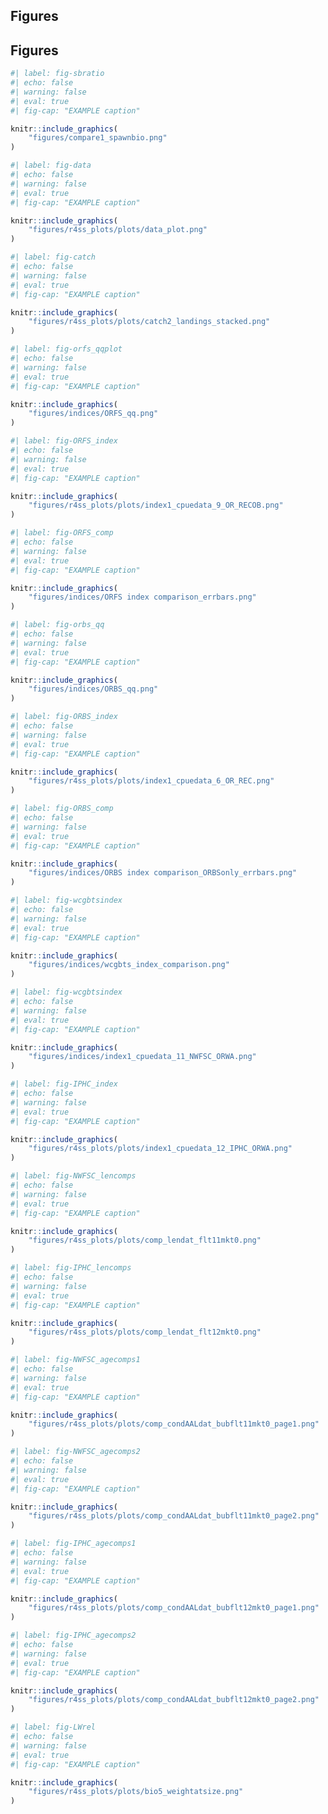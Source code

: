## Figures

## Figures

<!-- FIGURES SHOULD BE ADDED HERE IN THE ORDER THAT THEY APPEAR IN THE REPORT -->
<!-- USE THIS TEMPLATE -->
```r
#| label: fig-sbratio
#| echo: false
#| warning: false
#| eval: true
#| fig-cap: "EXAMPLE caption"

knitr::include_graphics(
    "figures/compare1_spawnbio.png"
)
```

<!-- 03_Data -->

```r
#| label: fig-data
#| echo: false
#| warning: false
#| eval: true
#| fig-cap: "EXAMPLE caption"

knitr::include_graphics(
    "figures/r4ss_plots/plots/data_plot.png"
)
```

```r
#| label: fig-catch
#| echo: false
#| warning: false
#| eval: true
#| fig-cap: "EXAMPLE caption"

knitr::include_graphics(
    "figures/r4ss_plots/plots/catch2_landings_stacked.png"
)
```

```r
#| label: fig-orfs_qqplot
#| echo: false
#| warning: false
#| eval: true
#| fig-cap: "EXAMPLE caption"

knitr::include_graphics(
    "figures/indices/ORFS_qq.png"
)
```

```r
#| label: fig-ORFS_index
#| echo: false
#| warning: false
#| eval: true
#| fig-cap: "EXAMPLE caption"

knitr::include_graphics(
    "figures/r4ss_plots/plots/index1_cpuedata_9_OR_RECOB.png"
)
```

```r
#| label: fig-ORFS_comp
#| echo: false
#| warning: false
#| eval: true
#| fig-cap: "EXAMPLE caption"

knitr::include_graphics(
    "figures/indices/ORFS index comparison_errbars.png"
)
```

```r
#| label: fig-orbs_qq
#| echo: false
#| warning: false
#| eval: true
#| fig-cap: "EXAMPLE caption"

knitr::include_graphics(
    "figures/indices/ORBS_qq.png"
)
```

```r
#| label: fig-ORBS_index
#| echo: false
#| warning: false
#| eval: true
#| fig-cap: "EXAMPLE caption"

knitr::include_graphics(
    "figures/r4ss_plots/plots/index1_cpuedata_6_OR_REC.png"
)
```

```r
#| label: fig-ORBS_comp
#| echo: false
#| warning: false
#| eval: true
#| fig-cap: "EXAMPLE caption"

knitr::include_graphics(
    "figures/indices/ORBS index comparison_ORBSonly_errbars.png"
)
```

```r
#| label: fig-wcgbtsindex
#| echo: false
#| warning: false
#| eval: true
#| fig-cap: "EXAMPLE caption"

knitr::include_graphics(
    "figures/indices/wcgbts_index_comparison.png"
)
```
```r
#| label: fig-wcgbtsindex
#| echo: false
#| warning: false
#| eval: true
#| fig-cap: "EXAMPLE caption"

knitr::include_graphics(
    "figures/indices/index1_cpuedata_11_NWFSC_ORWA.png"
)
```

```r
#| label: fig-IPHC_index
#| echo: false
#| warning: false
#| eval: true
#| fig-cap: "EXAMPLE caption"

knitr::include_graphics(
    "figures/r4ss_plots/plots/index1_cpuedata_12_IPHC_ORWA.png"
)
```

```r
#| label: fig-NWFSC_lencomps
#| echo: false
#| warning: false
#| eval: true
#| fig-cap: "EXAMPLE caption"

knitr::include_graphics(
    "figures/r4ss_plots/plots/comp_lendat_flt11mkt0.png"
)
```

```r
#| label: fig-IPHC_lencomps
#| echo: false
#| warning: false
#| eval: true
#| fig-cap: "EXAMPLE caption"

knitr::include_graphics(
    "figures/r4ss_plots/plots/comp_lendat_flt12mkt0.png"
)
```

```r
#| label: fig-NWFSC_agecomps1
#| echo: false
#| warning: false
#| eval: true
#| fig-cap: "EXAMPLE caption"

knitr::include_graphics(
    "figures/r4ss_plots/plots/comp_condAALdat_bubflt11mkt0_page1.png"
)
```

```r
#| label: fig-NWFSC_agecomps2
#| echo: false
#| warning: false
#| eval: true
#| fig-cap: "EXAMPLE caption"

knitr::include_graphics(
    "figures/r4ss_plots/plots/comp_condAALdat_bubflt11mkt0_page2.png"
)
```

```r
#| label: fig-IPHC_agecomps1
#| echo: false
#| warning: false
#| eval: true
#| fig-cap: "EXAMPLE caption"

knitr::include_graphics(
    "figures/r4ss_plots/plots/comp_condAALdat_bubflt12mkt0_page1.png"
)
```

```r
#| label: fig-IPHC_agecomps2
#| echo: false
#| warning: false
#| eval: true
#| fig-cap: "EXAMPLE caption"

knitr::include_graphics(
    "figures/r4ss_plots/plots/comp_condAALdat_bubflt12mkt0_page2.png"
)
```

```r
#| label: fig-LWrel
#| echo: false
#| warning: false
#| eval: true
#| fig-cap: "EXAMPLE caption"

knitr::include_graphics(
    "figures/r4ss_plots/plots/bio5_weightatsize.png"
)
```

<!-- 04a_model_summary -->

